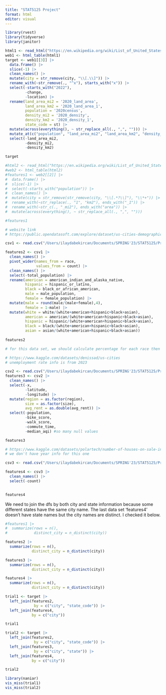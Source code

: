 ```yaml
---
title: "STAT5125 Project"
format: html
editor: visual
---
```


```r
library(rvest)     
library(tidyverse)
library(janitor)
```

```r
html1 <- read_html("https://en.wikipedia.org/wiki/List_of_United_States_cities_by_population") 
web1 <- html_table(html1)
target <- web1[[3]] |>
  data.frame() |>
  slice(-1) |>
  clean_names() |>
  mutate(city = str_remove(city, "\\[.\\]")) |>
  rename_with(~str_remove(., "^x"), starts_with("x")) |>
  select(-starts_with("2022"),
         -change,
         -location) |>
  rename(land_area_mi2 = '2020_land_area',
         land_area_km2 = '2020_land_area_1',
         population = '2020census',
         density_mi2 = '2020_density',
         density_km2 = '2020_density_1',
         state_code = st) |>
  mutate(across(everything(), ~ str_replace_all(., ",", ""))) |>
  mutate_at(c("population", "land_area_mi2", "land_area_km2", "density_mi2", "density_km2"), as.numeric) |>
  select(-land_area_mi2,
         -density_mi2,
         -density_km2)

target

```

```r
#html2 <- read_html("https://en.wikipedia.org/wiki/List_of_United_States_cities_by_area") 
#web2 <- html_table(html2)
#features1 <- web2[[2]] |>
#  data.frame() |>
#  slice(-1) |>
#  select(-starts_with("population")) |>
#  clean_names() |>
#  mutate(city = str_remove(str_remove(city, "\\[.*?\\]"), "\\*+")) |>
#  rename_with(~str_replace(., "1", "km2"), ends_with("_1")) |>
#  rename_with(~str_c(., "_mi2"), ends_with("area")) |>
#  mutate(across(everything(), ~ str_replace_all(., ",", "")))

#features1
```

```r
# website link
# https://public.opendatasoft.com/explore/dataset/us-cities-demographics/table/?flg=en-us

csv1 <- read.csv("/Users/ilaydabekircan/Documents/SPRING'23/STAT5125/Project/us-cities-demographics.csv", sep = ";")

features2 <- csv1 |>
  clean_names() |>
  pivot_wider(names_from = race,
              values_from = count) |>
  clean_names() |>
  select(-total_population) |>
  rename(american = american_indian_and_alaska_native,
         hispanic = hispanic_or_latino,
         black = black_or_african_american,
         male = male_population,
         female = female_population) |>
  mutate(male = round(male/(male+female),4),
         female = 1-male) |>
  mutate(white = white/(white+american+hispanic+black+asian),
         american = american/(white+american+hispanic+black+asian),
         hispanic = hispanic/(white+american+hispanic+black+asian),
         black = black/(white+american+hispanic+black+asian),
         asian = asian/(white+american+hispanic+black+asian)) 
  
features2

# for this data set, we should calculate percentage for each race then remove the columns with counts
```

```r
# https://www.kaggle.com/datasets/denissad/us-cities
# unemployment rate info is from 2023

csv2 <- read.csv("/Users/ilaydabekircan/Documents/SPRING'23/STAT5125/Project/us_cities.csv")
features3 <- csv2 |>
  clean_names() |>
  select(-x,
         -latitude,
         -longitude) |>
  mutate(region = as.factor(region),
         size = as.factor(size),
         avg_rent = as.double(avg_rent)) |>
  select(-population,
         -bike_score,
         -walk_score,
         -commute_time,
         -median_aqi) #so many null values

features3
```

```r
# https://www.kaggle.com/datasets/polartech/number-of-houses-on-sale-in-all-cities-in-the-us
# we don't have year info for this one

csv3 <- read.csv("/Users/ilaydabekircan/Documents/SPRING'23/STAT5125/Project/estate of city.csv")

features4 <- csv3 |>
  clean_names() |>
  select(-count)
  

features4
```

We need to join the dfs by both city and state information because some different states have the same city name. The last data set 'features4' doesn't have state names but the city names are distinct. I checked it below.

```r
#features1 |>
#  summarize(rows = n(),
#            distinct_city = n_distinct(city))

features2 |>
  summarize(rows = n(),
            distinct_city = n_distinct(city))

features3 |>
  summarize(rows = n(),
            distinct_city = n_distinct(city))

features4 |>
  summarize(rows = n(),
            distinct_city = n_distinct(city))
```

```r
trial1 <- target |>
  left_join(features2,
             by = c("city", "state_code")) |>
  left_join(features4,
            by = c("city"))

trial1

trial2 <- target |>
  left_join(features2,
             by = c("city", "state_code")) |>
  left_join(features3,
             by = c("city", "state")) |>  
  left_join(features4,
            by = c("city"))

trial2
```

```r
library(naniar)
vis_miss(trial1)
vis_miss(trial2)
```
